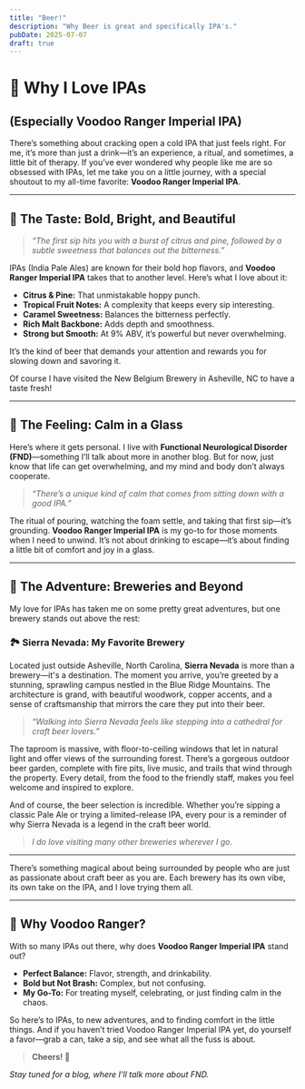 ```yaml
---
title: "Beer!"
description: "Why Beer is great and specifically IPA's."
pubDate: 2025-07-07
draft: true
---
```


# 🍺 Why I Love IPAs

## (Especially Voodoo Ranger Imperial IPA)

There’s something about cracking open a cold IPA that just feels right. For me, it’s more than just a drink—it’s an experience, a ritual, and sometimes, a little bit of therapy. If you’ve ever wondered why people like me are so obsessed with IPAs, let me take you on a little journey, with a special shoutout to my all-time favorite: **Voodoo Ranger Imperial IPA**.

---

## 🌟 The Taste: Bold, Bright, and Beautiful

> *“The first sip hits you with a burst of citrus and pine, followed by a subtle sweetness that balances out the bitterness.”*

IPAs (India Pale Ales) are known for their bold hop flavors, and **Voodoo Ranger Imperial IPA** takes that to another level. Here’s what I love about it:

- **Citrus & Pine:** That unmistakable hoppy punch.
- **Tropical Fruit Notes:** A complexity that keeps every sip interesting.
- **Caramel Sweetness:** Balances the bitterness perfectly.
- **Rich Malt Backbone:** Adds depth and smoothness.
- **Strong but Smooth:** At 9% ABV, it’s powerful but never overwhelming.

It’s the kind of beer that demands your attention and rewards you for slowing down and savoring it.

Of course I have visited the New Belgium Brewery in Asheville, NC to have a taste fresh!

---

## 🧘 The Feeling: Calm in a Glass

Here’s where it gets personal. I live with **Functional Neurological Disorder (FND)**—something I’ll talk about more in another blog. But for now, just know that life can get overwhelming, and my mind and body don’t always cooperate.

> *“There’s a unique kind of calm that comes from sitting down with a good IPA.”*

The ritual of pouring, watching the foam settle, and taking that first sip—it’s grounding. **Voodoo Ranger Imperial IPA** is my go-to for those moments when I need to unwind. It’s not about drinking to escape—it’s about finding a little bit of comfort and joy in a glass.

---

## 🍻 The Adventure: Breweries and Beyond

My love for IPAs has taken me on some pretty great adventures, but one brewery stands out above the rest:

### 🏞️ **Sierra Nevada: My Favorite Brewery**

Located just outside Asheville, North Carolina, **Sierra Nevada** is more than a brewery—it's a destination. The moment you arrive, you’re greeted by a stunning, sprawling campus nestled in the Blue Ridge Mountains. The architecture is grand, with beautiful woodwork, copper accents, and a sense of craftsmanship that mirrors the care they put into their beer.

> *“Walking into Sierra Nevada feels like stepping into a cathedral for craft beer lovers.”*

The taproom is massive, with floor-to-ceiling windows that let in natural light and offer views of the surrounding forest. There’s a gorgeous outdoor beer garden, complete with fire pits, live music, and trails that wind through the property. Every detail, from the food to the friendly staff, makes you feel welcome and inspired to explore.

And of course, the beer selection is incredible. Whether you’re sipping a classic Pale Ale or trying a limited-release IPA, every pour is a reminder of why Sierra Nevada is a legend in the craft beer world.

  >*I do love visiting many other breweries wherever I go*.

---

There’s something magical about being surrounded by people who are just as passionate about craft beer as you are. Each brewery has its own vibe, its own take on the IPA, and I love trying them all.

---

## 🎯 Why Voodoo Ranger?

With so many IPAs out there, why does **Voodoo Ranger Imperial IPA** stand out?

- **Perfect Balance:** Flavor, strength, and drinkability.
- **Bold but Not Brash:** Complex, but not confusing.
- **My Go-To:** For treating myself, celebrating, or just finding calm in the chaos.

So here’s to IPAs, to new adventures, and to finding comfort in the little things. And if you haven’t tried Voodoo Ranger Imperial IPA yet, do yourself a favor—grab a can, take a sip, and see what all the fuss is about.

> **Cheers! 🍻**

*Stay tuned for a blog, where I’ll talk more about FND.*
